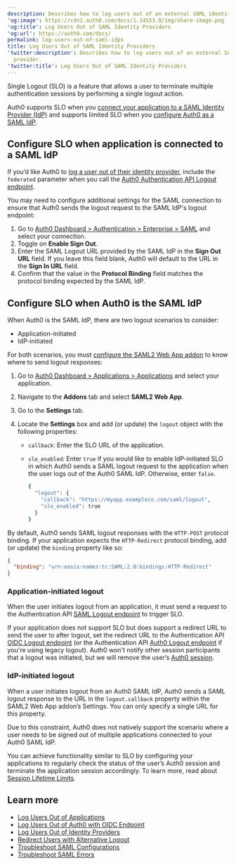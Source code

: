 ```yaml
---
description: Describes how to log users out of an external SAML identity provider.
'og:image': https://cdn2.auth0.com/docs/1.14553.0/img/share-image.png
'og:title': Log Users Out of SAML Identity Providers
'og:url': https://auth0.com/docs/
permalink: log-users-out-of-saml-idps
title: Log Users Out of SAML Identity Providers
'twitter:description': Describes how to log users out of an external SAML identity
  provider.
'twitter:title': Log Users Out of SAML Identity Providers
---
```

Single Logout (SLO) is a feature that allows a user to terminate multiple authentication sessions by performing a single logout action.

Auth0 supports SLO when you [connect your application to a SAML Identity Provider (IdP)](/docs/authenticate/identity-providers/enterprise-identity-providers/saml) and supports limited SLO when you [configure Auth0 as a SAML IdP](/docs/authenticate/single-sign-on/outbound-single-sign-on/configure-auth0-saml-identity-provider).

## Configure SLO when application is connected to a SAML IdP

If you’d like Auth0 to [log a user out of their identity provider](/docs/authenticate/login/logout/log-users-out-of-idps), include the `federated` parameter when you call the [Auth0 Authentication API Logout endpoint](https://auth0.com/docs/api/authentication#logout).

You may need to configure additional settings for the <Tooltip tip="Security Assertion Markup Language (SAML): Standardized protocol allowing two parties to exchange authentication information without a password." cta="View Glossary" href="/docs/glossary?term=SAML">SAML</Tooltip> connection to ensure that Auth0 sends the logout request to the SAML <Tooltip tip="Identity Provider (IdP): Service that stores and manages digital identities." cta="View Glossary" href="/docs/glossary?term=IdP">IdP</Tooltip>'s logout endpoint:

1. Go to [Auth0 Dashboard > Authentication > Enterprise > SAML](https://manage.auth0.com/#/connections/enterprise/samlp) and select your connection.
2. Toggle on **Enable Sign Out**.
3. Enter the SAML Logout URL provided by the SAML IdP in the **Sign Out URL** field. If you leave this field blank, Auth0 will default to the URL in the **Sign In URL** field.
4. Confirm that the value in the **Protocol Binding** field matches the protocol binding expected by the SAML IdP.

## Configure SLO when Auth0 is the SAML IdP

When Auth0 is the SAML IdP, there are two logout scenarios to consider:

* Application-initiated
* IdP-initiated

For both scenarios, you must [configure the SAML2 Web App addon](/docs/authenticate/protocols/saml/saml-sso-integrations/enable-saml2-web-app-addon) to know where to send logout responses:

1. Go to [Auth0 Dashboard > Applications > Applications](https://manage.auth0.com/#/applications) and select your application.
2. Navigate to the **Addons** tab and select **SAML2 Web App**.
3. Go to the **Settings** tab.
4. Locate the **Settings** box and add (or update) the `logout` object with the following properties:

   * `callback`: Enter the SLO URL of the application.
   * `slo_enabled`: Enter `true` if you would like to enable IdP-initiated SLO in which Auth0 sends a SAML logout request to the application when the user logs out of the Auth0 SAML IdP. Otherwise, enter `false`.

     ```bash cURL lines
     {
       "logout": {
         "callback": "https://myapp.exampleco.com/saml/logout",
         "slo_enabled": true
       }
     }
     ```

     

     

By default, Auth0 sends SAML logout responses with the `HTTP-POST` protocol binding. If your application expects the `HTTP-Redirect` protocol binding, add (or update) the `binding` property like so:

```json JSON lines
{
  "binding": "urn:oasis:names:tc:SAML:2.0:bindings:HTTP-Redirect"
}
```






### Application-initiated logout

When the user initiates logout from an application, it must send a request to the Authentication API [SAML Logout endpoint](https://auth0.com/docs/api/authentication#saml-logout) to trigger SLO.

If your application does not support SLO but does support a redirect URL to send the user to after logout, set the redirect URL to the Authentication API [OIDC Logout endpoint](https://auth0.com/docs/api/authentication#oidc-logout) (or the Authentication API [Auth0 Logout endpoint](https://auth0.com/docs/api/authentication#auth0-logout) if you're using legacy logout). Auth0 won't notify other session participants that a logout was initiated, but we will remove the user’s [Auth0 session](/docs/manage-users/sessions/session-layers).

### IdP-initiated logout

When a user initiates logout from an Auth0 SAML IdP, Auth0 sends a SAML logout response to the URL in the `logout.callback` property within the SAML2 Web App addon’s Settings. You can only specify a single URL for this property.

Due to this constraint, Auth0 does not natively support the scenario where a user needs to be signed out of multiple applications connected to your Auth0 SAML IdP.

You can achieve functionality similar to SLO by configuring your applications to regularly check the status of the user’s Auth0 session and terminate the application session accordingly. To learn more, read about [Session Lifetime Limits](/docs/manage-users/sessions/session-lifetime-limits).

## Learn more

* [Log Users Out of Applications](/docs/authenticate/login/logout/log-users-out-of-applications)
* [Log Users Out of Auth0 with OIDC Endpoint](/docs/authenticate/login/logout/log-users-out-of-auth0)
* [Log Users Out of Identity Providers](/docs/authenticate/login/logout/log-users-out-of-idps)
* [Redirect Users with Alternative Logout](/docs/authenticate/login/logout/redirect-users-after-logout)
* [Troubleshoot SAML Configurations](/docs/troubleshoot/authentication-issues/troubleshoot-saml-configurations)
* [Troubleshoot SAML Errors](/docs/troubleshoot/authentication-issues/saml-errors)